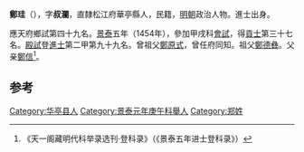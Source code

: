 '''鄭珪'''（{{bd|1430年||？}}），字'''叔瀾'''，直隸松江府華亭縣人，民籍，[[明朝|明朝]]政治人物。進士出身。

應天府鄉試第四十九名。[[景泰|景泰]]五年（1454年），參加甲戌科[[會試|會試]]，得[[貢士|貢士]]第三十七名。[[殿試|殿試]]登[[進士|進士]]第二甲第九十九名。曾祖父[[鄭原式|鄭原式]]，曾任府同知。祖父[[鄭德彝|鄭德彝]]。父亲[[鄭信|鄭信]]<ref>《天一阁藏明代科举录选刊·登科录》（《景泰五年进士登科录》）</ref>。

==参考==
{{reflist}}
{{明朝人物小作品}}
{{景泰五年甲戌科殿試金榜}}

[[Category:华亭县人|Category:华亭县人]]
[[Category:景泰元年庚午科舉人|Category:景泰元年庚午科舉人]]
[[Category:郑姓|Category:郑姓]]